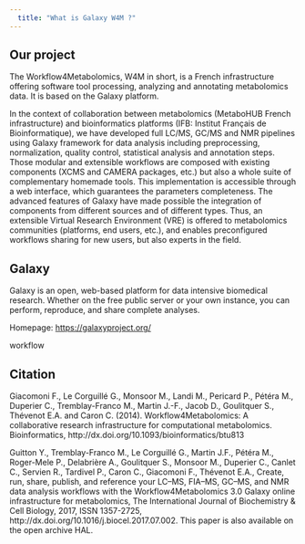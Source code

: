 ---
  title: "What is Galaxy W4M ?"
---

## Our project 

The Workflow4Metabolomics, W4M in short, is a French infrastructure offering software tool processing, analyzing and annotating metabolomics data. It is based on the Galaxy platform.

In the context of collaboration between metabolomics (MetaboHUB French infrastructure) and bioinformatics platforms (IFB: Institut Français de Bioinformatique), we have developed full LC/MS, GC/MS and NMR pipelines using Galaxy framework for data analysis including preprocessing, normalization, quality control, statistical analysis and annotation steps. Those modular and extensible workflows are composed with existing components (XCMS and CAMERA packages, etc.) but also a whole suite of complementary homemade tools. This implementation is accessible through a web interface, which guarantees the parameters completeness. The advanced features of Galaxy have made possible the integration of components from different sources and of different types. Thus, an extensible Virtual Research Environment (VRE) is offered to metabolomics communities (platforms, end users, etc.), and enables preconfigured workflows sharing for new users, but also experts in the field.

## Galaxy

Galaxy is an open, web-based platform for data intensive biomedical research. Whether on the free public server or your own instance, you can perform, reproduce, and share complete analyses.

Homepage: [https://galaxyproject.org/](https://galaxyproject.org/)

workflow


## Citation

Giacomoni F., Le Corguillé G., Monsoor M., Landi M., Pericard P., Pétéra M., Duperier C., Tremblay-Franco M., Martin J.-F., Jacob D., Goulitquer S., Thévenot E.A. and Caron C. (2014). Workflow4Metabolomics: A collaborative research infrastructure for computational metabolomics. Bioinformatics, http://dx.doi.org/10.1093/bioinformatics/btu813

Guitton Y., Tremblay-Franco M., Le Corguillé G., Martin J.F., Pétéra M., Roger-Mele P., Delabrière A., Goulitquer S., Monsoor M., Duperier C., Canlet C., Servien R., Tardivel P., Caron C., Giacomoni F., Thévenot E.A., Create, run, share, publish, and reference your LC–MS, FIA–MS, GC–MS, and NMR data analysis workflows with the Workflow4Metabolomics 3.0 Galaxy online infrastructure for metabolomics, The International Journal of Biochemistry & Cell Biology, 2017, ISSN 1357-2725, http://dx.doi.org/10.1016/j.biocel.2017.07.002. This paper is also available on the open archive HAL.
